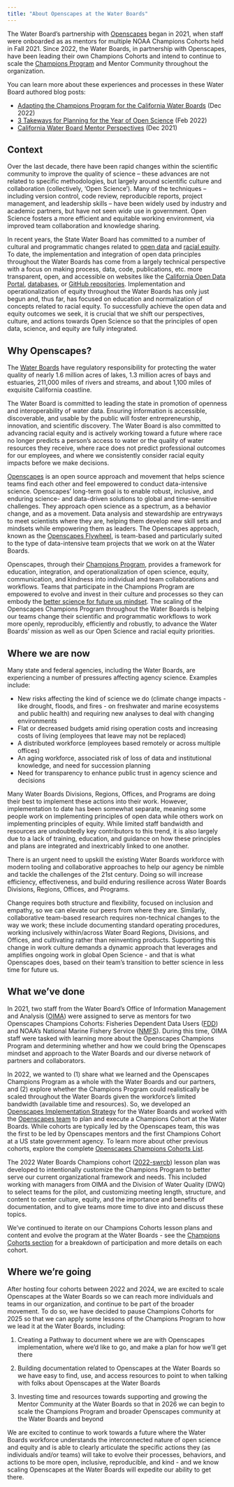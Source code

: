 ```yaml
---
title: "About Openscapes at the Water Boards"
---
```


The Water Board's partnership with [Openscapes](https://www.openscapes.org/) began in 2021, when staff were onboarded as as mentors for multiple NOAA Champions Cohorts held in Fall 2021. Since 2022, the Water Boards, in partnership with Openscapes, have been leading their own Champions Cohorts and intend to continue to scale the [Champions Program](https://www.openscapes.org/champions/) and Mentor Community throughout the organization.

You can learn more about these experiences and processes in these Water Board authored blog posts:

-   [Adapting the Champions Program for the California Water Boards](https://www.openscapes.org/blog/2022/12/02/swrcb-2022/) (Dec 2022)
-   [3 Takeways for Planning for the Year of Open Science](https://www.openscapes.org/blog/2022/02/17/esip-winter-2022/) (Feb 2022)
-   [California Water Board Mentor Perspectives](https://www.openscapes.org/blog/2021/12/07/california-waterboards-mentors/) (Dec 2021)

## Context

Over the last decade, there have been rapid changes within the scientific community to improve the quality of science -- these advances are not related to specific methodologies, but largely around scientific culture and collaboration (collectively, 'Open Science'). Many of the techniques -- including version control, code review, reproducible reports, project management, and leadership skills -- have been widely used by industry and academic partners, but have not seen wide use in government. Open Science fosters a more efficient and equitable working environment, via improved team collaboration and knowledge sharing.

In recent years, the State Water Board has committed to a number of cultural and programmatic changes related to [open data](https://www.waterboards.ca.gov/board_decisions/adopted_orders/resolutions/2018/rs2018_0032.pdf) and [racial equity](https://www.waterboards.ca.gov/racial_equity/). To date, the implementation and integration of open data principles throughout the Water Boards has come from a largely technical perspective with a focus on making process, data, code, publications, etc. more transparent, open, and accessible on websites like the [California Open Data Portal](https://data.ca.gov/), [databases](https://www.waterboards.ca.gov/resources/data_databases/), or [GitHub repositories](https://github.com/CAWaterBoardDataCenter). Implementation and operationalization of equity throughout the Water Boards has only just begun and, thus far, has focused on education and normalization of concepts related to racial equity. To successfully achieve the open data and equity outcomes we seek, it is crucial that we shift our perspectives, culture, and actions towards Open Science so that the principles of open data, science, and equity are fully integrated.

## Why Openscapes?

The [Water Boards](https://www.waterboards.ca.gov/about_us/) have regulatory responsibility for protecting the water quality of nearly 1.6 million acres of lakes, 1.3 million acres of bays and estuaries, 211,000 miles of rivers and streams, and about 1,100 miles of exquisite California coastline.

The Water Board is committed to leading the state in promotion of openness and interoperability of water data. Ensuring information is accessible, discoverable, and usable by the public will foster entrepreneurship, innovation, and scientific discovery. The Water Board is also committed to advancing racial equity and is actively working toward a future where race no longer predicts a person's access to water or the quality of water resources they receive, where race does not predict professional outcomes for our employees, and where we consistently consider racial equity impacts before we make decisions.

[Openscapes](https://www.openscapes.org/) is an open source approach and movement that helps science teams find each other and feel empowered to conduct data-intensive science. Openscapes' long-term goal is to enable robust, inclusive, and enduring science- and data-driven solutions to global and time-sensitive challenges. They approach open science as a spectrum, as a behavior change, and as a movement. Data analysis and stewardship are entryways to meet scientists where they are, helping them develop new skill sets and mindsets while empowering them as leaders. The Openscapes approach, known as the [Openscapes Flywheel](https://openscapes.org/approach#openscapes-flywheel), is team-based and particularly suited to the type of data-intensive team projects that we work on at the Water Boards.

Openscapes, through their [Champions Program](https://www.openscapes.org/champions/), provides a framework for education, integration, and operationalization of open science, equity, communication, and kindness into individual and team collaborations and workflows. Teams that participate in the Champions Program are empowered to evolve and invest in their culture and processes so they can embody the [better science for future us mindset](https://openscapes.github.io/series/mindset.html). The scaling of the Openscapes Champions Program throughout the Water Boards is helping our teams change their scientific and programmatic workflows to work more openly, reproducibly, efficiently and robustly, to advance the Water Boards' mission as well as our Open Science and racial equity priorities.

## Where we are now

Many state and federal agencies, including the Water Boards, are experiencing a number of pressures affecting agency science. Examples include:

-   New risks affecting the kind of science we do (climate change impacts - like drought, floods, and fires - on freshwater and marine ecosystems and public health) and requiring new analyses to deal with changing environments
-   Flat or decreased budgets amid rising operation costs and increasing costs of living (employees that leave may not be replaced)
-   A distributed workforce (employees based remotely or across multiple offices)
-   An aging workforce, associated risk of loss of data and institutional knowledge, and need for succession planning
-   Need for transparency to enhance public trust in agency science and decisions

Many Water Boards Divisions, Regions, Offices, and Programs are doing their best to implement these actions into their work. However, implementation to date has been somewhat separate, meaning some people work on implementing principles of open data while others work on implementing principles of equity. While limited staff bandwidth and resources are undoubtedly key contributors to this trend, it is also largely due to a lack of training, education, and guidance on how these principles and plans are integrated and inextricably linked to one another.

There is an urgent need to upskill the existing Water Boards workforce with modern tooling and collaborative approaches to help our agency be nimble and tackle the challenges of the 21st century. Doing so will increase efficiency, effectiveness, and build enduring resilience across Water Boards Divisions, Regions, Offices, and Programs.

Change requires both structure and flexibility, focused on inclusion and empathy, so we can elevate our peers from where they are. Similarly, collaborative team-based research requires non-technical changes to the way we work; these include documenting standard operating procedures, working inclusively within/across Water Board Regions, Divisions, and Offices, and cultivating rather than reinventing products. Supporting this change in work culture demands a dynamic approach that leverages and amplifies ongoing work in global Open Science - and that is what Openscapes does, based on their team's transition to better science in less time for future us.

## What we've done

In 2021, two staff from the Water Board's Office of Information Management and Analysis ([OIMA](https://www.waterboards.ca.gov/resources/oima/)) were assigned to serve as mentors for two Openscapes Champions Cohorts: Fisheries Dependent Data Users ([FDD](https://openscapes.github.io/2021-fdd)) and NOAA's National Marine Fishery Service ([NMFS](https://openscapes.github.io/2021-noaa-nmfs/)). During this time, OIMA staff were tasked with learning more about the Openscapes Champions Program and determining whether and how we could bring the Openscapes mindset and approach to the Water Boards and our diverse network of partners and collaborators.

In 2022, we wanted to (1) share what we learned and the Openscapes Champions Program as a whole with the Water Boards and our partners, and (2) explore whether the Champions Program could realistically be scaled throughout the Water Boards given the workforce's limited bandwidth (available time and resources). So, we developed an [Openscapes Implementation Strategy](https://docs.google.com/viewer?url=https://raw.githubusercontent.com/CAWaterBoardDataCenter/swrcb-openscapes/main/SWRCB_Openscapes_Implementation_Strategy_202302.pdf) for the Water Boards and worked with the [Openscapes team](https://www.openscapes.org/team/) to plan and execute a Champions Cohort at the Water Boards. While cohorts are typically led by the Openscapes team, this was the first to be led by Openscapes mentors and the first Champions Cohort at a US state government agency. To learn more about other previous cohorts, explore the complete [Openscapes Champions Cohorts List](https://openscapes.org/events#category=champions).

The 2022 Water Boards Champions cohort ([2022-swrcb](https://github.com/Openscapes/2022-swrcb)) lesson plan was developed to intentionally customize the Champions Program to better serve our current organizational framework and needs. This included working with managers from OIMA and the Division of Water Quality (DWQ) to select teams for the pilot, and customizing meeting length, structure, and content to center culture, equity, and the importance and benefits of documentation, and to give teams more time to dive into and discuss these topics.

We've continued to iterate on our Champions Cohorts lesson plans and content and evolve the program at the Water Boards - see the [Champions Cohorts section](https://cawaterboarddatacenter.github.io/swrcb-openscapes/cohorts/) for a breakdown of participation and more details on each cohort.

## Where we're going

After hosting four cohorts between 2022 and 2024, we are excited to scale Openscapes at the Water Boards so we can reach more individuals and teams in our organization, and continue to be part of the broader movement. To do so, we have decided to pause Champions Cohorts for 2025 so that we can apply some lessons of the Champions Program to how we lead it at the Water Boards, including:

1.  Creating a Pathway to document where we are with Openscapes implementation, where we'd like to go, and make a plan for how we'll get there

2.  Building documentation related to Openscapes at the Water Boards so we have easy to find, use, and access resources to point to when talking with folks about Openscapes at the Water Boards

3.  Investing time and resources towards supporting and growing the Mentor Community at the Water Boards so that in 2026 we can begin to scale the Champions Program and broader Openscapes community at the Water Boards and beyond

We are excited to continue to work towards a future where the Water Boards workforce understands the interconnected nature of open science and equity and is able to clearly articulate the specific actions they (as individuals and/or teams) will take to evolve their processes, behaviors, and actions to be more open, inclusive, reproducible, and kind - and we know scaling Openscapes at the Water Boards will expedite our ability to get there.

